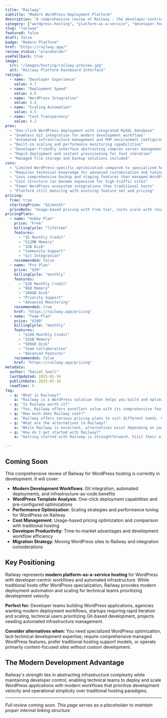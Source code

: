 ```yaml
---
title: "Railway"
subtitle: "Modern WordPress Deployment Platform"
description: "A comprehensive review of Railway - the developer-centric platform offering simplified WordPress deployment with integrated databases, Git workflows, and automated scaling for modern development teams."
category: ["wordpress-hosting", "platform-as-a-service", "developer-focused"]
slug: "railway"
featured: false
draft: false
badge: "Modern Platform"
href: "https://railway.app/"
review_status: "placeholder"
useFallback: true
image:
  src: "/images/hosting/railway-preview.jpg"
  alt: "Railway Platform Dashboard Interface"
ratings:
  - name: "Developer Experience"
    value: 4.7
  - name: "Deployment Speed"
    value: 4.8
  - name: "WordPress Integration"
    value: 4.4
  - name: "Scaling Automation"
    value: 4.5
  - name: "Cost Transparency"
    value: 4.2
pros:
  - "One-click WordPress deployment with integrated MySQL database"
  - "Seamless Git integration for modern development workflows"
  - "Automated infrastructure management and PHP environment configuration"
  - "Built-in scaling and performance monitoring capabilities"
  - "Developer-friendly interface abstracting complex server management"
  - "Rapid deployment and instant provisioning for fast iteration"
  - "Managed file storage and backup solutions included"
cons:
  - "Limited WordPress-specific optimization compared to specialized hosts"
  - "Requires technical knowledge for advanced customization and tuning"
  - "Less comprehensive backup and staging features than managed WordPress hosts"
  - "Cost structure can become expensive for high-traffic sites"
  - "Fewer WordPress ecosystem integrations than traditional hosts"
  - "Platform still maturing with evolving feature set and pricing"
pricing:
  free: true
  startingPrice: "$5/month"
  priceNote: "Usage-based pricing with free tier, costs scale with resource consumption and traffic"
pricingPlans:
  - name: "Hobby Plan"
    price: "Free"
    billingCycle: "lifetime"
    features:
      - "$5 Monthly Credit"
      - "512MB Memory"
      - "1GB Disk"
      - "Community Support"
      - "Git Integration"
    recommended: false
  - name: "Pro Plan"
    price: "$20"
    billingCycle: "monthly"
    features:
      - "$20 Monthly Credit"
      - "8GB Memory"
      - "100GB Disk"
      - "Priority Support"
      - "Advanced Monitoring"
    recommended: true
    href: "https://railway.app/pricing"
  - name: "Team Plan"
    price: "$100"
    billingCycle: "monthly"
    features:
      - "$100 Monthly Credit"
      - "32GB Memory"
      - "500GB Disk"
      - "Team Collaboration"
      - "Advanced Features"
    recommended: false
    href: "https://railway.app/pricing"
metadata:
  author: "Daniel Snell"
  lastUpdated: 2025-01-16
  publishDate: 2025-01-16
  readTime: 9
faq:
  - q: "What is Railway?"
    a: "Railway is a WordPress solution that helps you build and optimize your website with powerful features and excellent performance."
  - q: "Is Railway worth it?"
    a: "Yes, Railway offers excellent value with its comprehensive feature set, regular updates, and reliable support. It's a solid investment for serious WordPress users."
  - q: "How much does Railway cost?"
    a: "Railway offers various pricing plans to suit different needs. Check their official website for current pricing and special offers."
  - q: "What are the alternatives to Railway?"
    a: "While Railway is excellent, alternatives exist depending on your specific needs. Consider your requirements for features, budget, and ease of use when comparing options."
  - q: "How do I get started with Railway?"
    a: "Getting started with Railway is straightforward. Visit their official website, choose a plan that fits your needs, and follow their setup documentation or tutorials."

---
```


## Coming Soon

This comprehensive review of Railway for WordPress hosting is currently in development. It will cover:

- **Modern Development Workflows**: Git integration, automated deployments, and infrastructure-as-code benefits
- **WordPress Template Analysis**: One-click deployment capabilities and pre-configured optimizations
- **Performance Optimization**: Scaling strategies and performance tuning for WordPress on Railway
- **Cost Management**: Usage-based pricing optimization and comparison with traditional hosting
- **Developer Productivity**: Time-to-market advantages and development workflow efficiency
- **Migration Strategy**: Moving WordPress sites to Railway and integration considerations

## Key Positioning

Railway represents **modern platform-as-a-service hosting** for WordPress with developer-centric workflows and automated infrastructure. While traditional hosts offer WordPress specialization, Railway provides modern deployment automation and scaling for technical teams prioritizing development velocity.

**Perfect for:** Developer teams building WordPress applications, agencies wanting modern deployment workflows, startups requiring rapid iteration and scaling, technical users prioritizing Git-based development, projects needing automated infrastructure management.

**Consider alternatives when:** You need specialized WordPress optimization, lack technical development expertise, require comprehensive managed WordPress features, prefer traditional hosting support models, or operate primarily content-focused sites without custom development.

## The Modern Development Advantage

Railway's strength lies in abstracting infrastructure complexity while maintaining developer control, enabling technical teams to deploy and scale WordPress applications with modern workflows that prioritize development velocity and operational simplicity over traditional hosting paradigms.

---

*Full review coming soon. This page serves as a placeholder to maintain proper internal linking structure.*